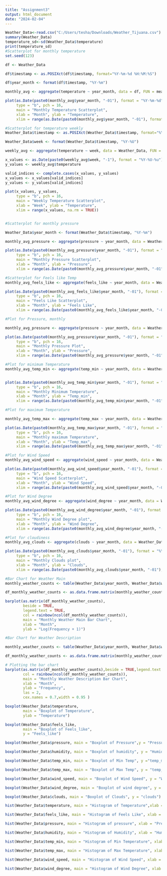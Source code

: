 ---
title: "Assignment3"
output: html_document
date: "2024-02-04"
---

```{r}
Weather_Data<-read.csv("C:/Users/tesha/Downloads/Weather_Tijuana.csv")
summary(Weather_Data)
temperature_sd<-sd(Weather_Data$temperature)
print(temperature_sd)
#Scatterplot for monthly temperature
set.seed(123)

df <- Weather_Data

df$timestamp <- as.POSIXct(df$timestamp, format="%Y-%m-%d %H:%M:%S")

df$year_month <- format(df$timestamp, "%Y-%m")

monthly_avg <- aggregate(temperature ~ year_month, data = df, FUN = mean)

plot(as.Date(paste0(monthly_avg$year_month, "-01"), format = "%Y-%m-%d"), monthly_avg$temperature, 
     type = "b", pch = 16,
     main = "Monthly Temperature Scatterplot",
     xlab = "Month", ylab = "Temperature",
     xlim = range(as.Date(paste0(monthly_avg$year_month, "-01"), format = "%Y-%m-%d")))

#Scatterplot for temperature weekly
Weather_Data$timestamp <- as.POSIXct(Weather_Data$timestamp, format="%Y-%m-%d %H:%M:%S")

Weather_Data$week <- format(Weather_Data$timestamp, "%Y-%U")

weekly_avg <- aggregate(temperature ~ week, data = Weather_Data, FUN = mean)

x_values <- as.Date(paste0(weekly_avg$week, "-1"), format = "%Y-%U-%u")
y_values <- weekly_avg$temperature

valid_indices <- complete.cases(x_values, y_values)
x_values <- x_values[valid_indices]
y_values <- y_values[valid_indices]

plot(x_values, y_values, 
     type = "b", pch = 16,
     main = "Weekly Temperature Scatterplot",
     xlab = "Week", ylab = "Temperature",
     xlim = range(x_values, na.rm = TRUE))


#Scatterplot for monthly pressure

Weather_Data$year_month <- format(Weather_Data$timestamp, "%Y-%m")

monthly_avg_pressure <- aggregate(pressure ~ year_month, data = Weather_Data, FUN = mean)

plot(as.Date(paste0(monthly_avg_pressure$year_month, "-01"), format = "%Y-%m-%d"), monthly_avg_pressure$pressure, 
     type = "b", pch = 16,
     main = "Monthly Pressure Scatterplot",
     xlab = "Month", ylab = "Pressure",
     xlim = range(as.Date(paste0(monthly_avg_pressure$year_month, "-01"), format = "%Y-%m-%d")))

#Scatterplot for Feels like Temp
monthly_avg_feels_like <- aggregate(feels_like ~ year_month, data = Weather_Data, FUN = mean)

plot(as.Date(paste0(monthly_avg_feels_like$year_month, "-01"), format = "%Y-%m-%d"), monthly_avg_feels_like$feels_like, 
     type = "b", pch = 16,
     main = "Feels Like Scatterplot",
     xlab = "Month", ylab = "Feels Like",
     xlim = range(as.Date(paste0(monthly_avg_feels_like$year_month, "-01"), format = "%Y-%m-%d")))

#Plot for Pressure, monthly

monthly_avg_pressure <- aggregate(pressure ~ year_month, data = Weather_Data, FUN = mean)

plot(as.Date(paste0(monthly_avg_pressure$year_month, "-01"), format = "%Y-%m-%d"), monthly_avg_pressure$pressure, 
     type = "b", pch = 16,
     main = "Monthly Pressure Plot",
     xlab = "Month", ylab = "Pressure",
     xlim = range(as.Date(paste0(monthly_avg_pressure$year_month, "-01"), format = "%Y-%m-%d")))

#Plot for minimum Temperature
monthly_avg_temp_min <- aggregate(temp_min ~ year_month, data = Weather_Data, FUN = mean)


plot(as.Date(paste0(monthly_avg_temp_min$year_month, "-01"), format = "%Y-%m-%d"), monthly_avg_temp_min$temp_min, 
     type = "b", pch = 16,
     main = "Monthly Minimum Temperature",
     xlab = "Month", ylab = "Temp_min",
     xlim = range(as.Date(paste0(monthly_avg_temp_min$year_month, "-01"), format = "%Y-%m-%d")))

#Plot for maximum Temperature

monthly_avg_temp_max <- aggregate(temp_max ~ year_month, data = Weather_Data, FUN = mean)

plot(as.Date(paste0(monthly_avg_temp_max$year_month, "-01"), format = "%Y-%m-%d"), monthly_avg_temp_max$temp_max, 
     type = "b", pch = 16,
     main = "Monthly maximum Temperature",
     xlab = "Month", ylab = "Temp_max",
     xlim = range(as.Date(paste0(monthly_avg_temp_max$year_month, "-01"), format = "%Y-%m-%d")))

#Plot for Wind Speed
monthly_avg_wind_speed <- aggregate(wind_speed ~ year_month, data = Weather_Data, FUN = mean)

plot(as.Date(paste0(monthly_avg_wind_speed$year_month, "-01"), format = "%Y-%m-%d"), monthly_avg_wind_speed$wind_speed, 
     type = "b", pch = 16,
     main = "Wind Speed Scatterplot",
     xlab = "Month", ylab = "Wind Speed",
     xlim = range(as.Date(paste0(monthly_avg_wind_speed$year_month, "-01"), format = "%Y-%m-%d")))

#Plot for Wind Degree
monthly_avg_wind_degree <- aggregate(wind_degree ~ year_month, data = Weather_Data, FUN = mean)

plot(as.Date(paste0(monthly_avg_wind_degree$year_month, "-01"), format = "%Y-%m-%d"), monthly_avg_wind_degree$wind_degree, 
     type = "b", pch = 16,
     main = "Monthly Wind Degree plot",
     xlab = "Month", ylab = "Wind Degree",
     xlim = range(as.Date(paste0(monthly_avg_wind_degree$year_month, "-01"), format = "%Y-%m-%d")))

#Plot for cloudiness
monthly_avg_clouds <- aggregate(clouds ~ year_month, data = Weather_Data, FUN = mean)

plot(as.Date(paste0(monthly_avg_clouds$year_month, "-01"), format = "%Y-%m-%d"), monthly_avg_clouds$clouds, 
     type = "b", pch = 16,
     main = "Monthly Clouds plot",
     xlab = "Month", ylab = "Clouds",
     xlim = range(as.Date(paste0(monthly_avg_clouds$year_month, "-01"), format = "%Y-%m-%d")))

#Bar Chart for Weather Main
monthly_weather_counts <- table(Weather_Data$year_month, Weather_Data$weather_main)

df_monthly_weather_counts <- as.data.frame.matrix(monthly_weather_counts)

barplot(as.matrix(df_monthly_weather_counts),
        beside = TRUE,
        legend.text = TRUE,
        col = rainbow(ncol(df_monthly_weather_counts)),
        main = "Monthly Weather Main Bar Chart",
        xlab = "Month",
        ylab = "Log(Frequency + 1)")

#Bar Chart for Weather Description

monthly_weather_counts <- table(Weather_Data$year_month, Weather_Data$weather_description)

df_monthly_weather_counts <- as.data.frame.matrix(monthly_weather_counts)

# Plotting the bar chart
barplot(as.matrix(df_monthly_weather_counts),beside = TRUE,legend.text = TRUE,
        col = rainbow(ncol(df_monthly_weather_counts)),
        main = "Monthly Weather Description Bar Chart",
        xlab = "Month",
        ylab = "Frequency",
        las = 2, 
        cex.names = 0.7,width = 0.95 ) 

boxplot(Weather_Data$temperature, 
        main = "Boxplot of Temperature",
        ylab = "Temperature")

boxplot(Weather_Data$feels_like,
        main = "Boxplot of Feels_like",
        y = "Feels_like")

boxplot(Weather_Data$pressure, main = "Boxplot of Pressure",y = "Pressure")

boxplot(Weather_Data$humidity, main = "Boxplot of humidity", y = "Humidity")

boxplot(Weather_Data$temp_min, main = "Boxplot of Min Temp", y ="temp_min")

boxplot(Weather_Data$temp_max, main = "Boxplot of Max Temp", y = "temp_max")

boxplot(Weather_Data$wind_speed, main = "Boxplot of Wind Speed", y = "Wind Speed")

boxplot(Weather_Data$wind_degree, main = "Boxplot of wind degree", y = "Wind Degree")

boxplot(Weather_Data$clouds, main = "Boxplot of Clouds", y = "clouds")

hist(Weather_Data$temperature, main = "Histogram of Temperature",xlab = "Temperature",col = "skyblue",border = "black")

hist(Weather_Data$feels_like, main = "Histogram of Feels Like", xlab = "Feels_Like", col="purple", border = "black")

hist(Weather_Data$pressure, main = "Histogram of pressure", xlab = "Pressure", col="lightblue", border = "black")

hist(Weather_Data$humidity, main = "Histogram of Humidity", xlab = "Humidity", col="seagreen", border = "black")

hist(Weather_Data$temp_min, main = "Histogram of Min Temperature", xlab = "Temp_Min", col="lightblue", border = "black")

hist(Weather_Data$temp_max, main = "Histogram of Max Temperature", xlab = "Temp_Max", col="navy", border = "black")

hist(Weather_Data$wind_speed, main = "Histogram of Wind Speed", xlab = "Wind Speed", col="lightgreen", border = "black")

hist(Weather_Data$wind_degree, main = "Histogram of Wind Degree", xlab = "Wind Degree", col="royalblue", border = "black")

```
